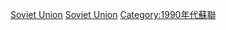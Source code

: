 {{yearcat}}
{{year by category
|m=1
|c=9
|d=9
|y=1
|cat=蘇聯
|sortkey=Soviet Union
|parent=各年苏联
|subcat=1991年各國
}}
{{Commonscat|1991 in the Soviet Union}}
[[Category:1991年亞洲|Soviet Union]]
[[Category:1991年歐洲|Soviet Union]]
[[Category:1990年代蘇聯|Category:1990年代蘇聯]]
